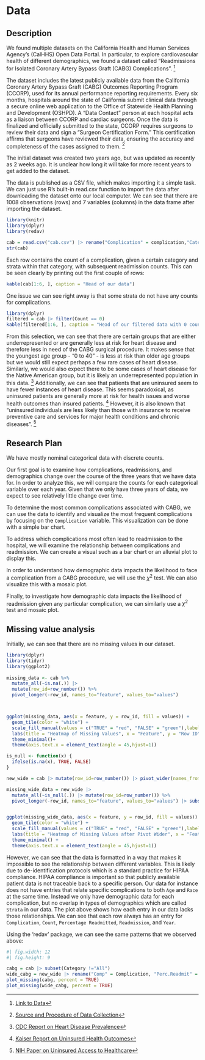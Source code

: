 # Data

## Description

We found multiple datasets on the California Health and Human Services Agency's (CalHHS) Open Data Portal. In particular, to explore cardiovascular health of different demographics, we found a dataset called "Readmissions for Isolated Coronary Artery Bypass Graft (CABG) Complications". [^data-1]

[^data-1]: [Link to Data](https://data.chhs.ca.gov/dataset/readmissions-for-isolated-coronary-artery-bypass-graft-cabg-complications)

The dataset includes the latest publicly available data from the California Coronary Artery Bypass Graft (CABG) Outcomes Reporting Program (CCORP), used for its annual performance reporting requirements. Every six months, hospitals around the state of California submit clinical data through a secure online web application to the Office of Statewide Health Planning and Development (OSHPD). A "Data Contact" person at each hospital acts as a liaison between CCORP and cardiac surgeons. Once the data is finalized and officially submitted to the state, CCORP requires surgeons to review their data and sign a "Surgeon Certification Form." This certification affirms that surgeons have reviewed their data, ensuring the accuracy and completeness of the cases assigned to them. [^data-2]

[^data-2]: [Source and Procedure of Data Collection](https://hcai.ca.gov/wp-content/uploads/2020/10/Cardiac-Surgeons-Guide-to-CCORP.pdf)

The initial dataset was created two years ago, but was updated as recently as 2 weeks ago. It is unclear how long it will take for more recent years to get added to the dataset.

The data is published as a CSV file, which makes importing it a simple task. We can just use R's built-in read.csv function to import the data after downloading the dataset onto our local computer. We can see that there are 1008 observations (rows) and 7 variables (columns) in the data frame after importing the dataset.

```r

library(knitr)
library(dplyr)
library(redav)

```

```r
cab = read.csv("cab.csv") |> rename("Complication" = complication,"Category" = category,"Readmission" = readmission, "Percentage Readmitted"=Yes)
str(cab)
```

Each row contains the count of a complication, given a certain category and strata within that category, with subsequent readmission counts. This can be seen clearly by printing out the first couple of rows:

```r
kable(cab[1:6, ], caption = "Head of our data")
```

One issue we can see right away is that some strata do not have any counts for complications.

```r
library(dplyr)
filtered = cab |> filter(Count == 0)
kable(filtered[1:6, ], caption = "Head of our filtered data with 0 counts")
```

From this selection, we can see that there are certain groups that are either underrepresented or are generally less at risk for heart disease and therefore less in need of the CABG surgical procedure. It makes sense that the youngest age group - "0 to 40" - is less at risk than older age groups but we would still expect perhaps a few rare cases of heart disease. Similarly, we would also expect there to be some cases of heart disease for the Native American group, but it is likely an underrepresented population in this data. [^data-3] Additionally, we can see that patients that are uninsured seem to have fewer instances of heart disease. This seems paradoxical, as uninsured patients are generally more at risk for health issues and worse health outcomes than insured patients. [^data-4] However, it is also known that "uninsured individuals are less likely than those with insurance to receive preventive care and services for major health conditions and chronic diseases". [^data-5]

[^data-3]: [CDC Report on Heart Disease Prevalence](https://www.cdc.gov/nchs/hus/topics/heart-disease-prevalence.htm#:~:text=Heart%20disease%20is%20the%20leading,and%20Table%20LCODAge%20%5B1%5D)

[^data-4]: [Kaiser Report on Uninsured Health Outcomes](https://www.kff.org/uninsured/issue-brief/key-facts-about-the-uninsured-population/)

[^data-5]: [NIH Paper on Uninsured Access to Healthcare](https://www.ncbi.nlm.nih.gov/pmc/articles/PMC2881446/)

## Research Plan

We have mostly nominal categorical data with discrete counts.

Our first goal is to examine how complications, readmissions, and demographics change over the course of the three years that we have data for. In order to analyze this, we will compare the counts for each categorical variable over each year. Given that we only have three years of data, we expect to see relatively little change over time.

To determine the most common complications associated with CABG, we can use the data to identify and visualize the most frequent complications by focusing on the `Complication` variable. This visualization can be done with a simple bar chart.

To address which complications most often lead to readmission to the hospital, we will examine the relationship between complications and readmission. We can create a visual such as a bar chart or an alluvial plot to display this.

In order to understand how demographic data impacts the likelihood to face a complication from a CABG procedure, we will use the $\chi^2$ test. We can also visualize this with a mosaic plot.

Finally, to investigate how demographic data impacts the likelihood of readmission given any particular complication, we can similarly use a $\chi^2$ test and mosaic plot.

## Missing value analysis

Initially, we can see that there are no missing values in our dataset.

```r
library(dplyr)
library(tidyr)
library(ggplot2)
	
missing_data <- cab %>%
  mutate_all(~is.na(.)) |> 
  mutate(row_id=row_number()) %>%
  pivot_longer(-row_id, names_to="feature", values_to="values") 



ggplot(missing_data, aes(x = feature, y = row_id, fill = values)) +
  geom_tile(color = "white") +
  scale_fill_manual(values = c("TRUE" = "red", "FALSE" = "green"),labels = c("Missing", "Not Missing"),limits = c("TRUE", "FALSE"), guide_legend(title = ""))+
  labs(title = "Heatmap of Missing Values", x = "Feature", y = "Row ID") +
  theme_minimal()+
  theme(axis.text.x = element_text(angle = 45,hjust=1))
```

```r
is_null <- function(x) {
  ifelse(is.na(x), TRUE, FALSE)
}

new_wide = cab |> mutate(row_id=row_number()) |> pivot_wider(names_from = Category, values_from = Strata)

missing_wide_data = new_wide |>  
  mutate_all(~is_null(.)) |> mutate(row_id=row_number()) %>%
  pivot_longer(-row_id, names_to="feature", values_to="values") |> subset(feature !="All") |> mutate(feature = factor(feature, levels=c("Age", "CABG type","Gender","PayorType" , "Race", "Complication","Count","Percentage Readmitted","Readmission","Year")))


ggplot(missing_wide_data, aes(x = feature, y = row_id, fill = values)) +
  geom_tile(color = "white") +
  scale_fill_manual(values = c("TRUE" = "red", "FALSE" = "green"),labels = c("Missing", "Not Missing"),limits = c("TRUE", "FALSE"), guide_legend(title = ""))+
  labs(title = "Heatmap of Missing Values after Pivot Wider", x = "Feature", y = "Row ID") +
  theme_minimal() +
  theme(axis.text.x = element_text(angle = 45,hjust=1))
```
However, we can see that the data is formatted in a way that makes it impossible to see the relationship between different variables. This is likely due to de-identification protocols which is a standard practice for HIPAA compliance. HIPAA compliance is important so that publicly available patient data is not traceable back to a specific person. Our data for instance does not have entries that relate specific complications to both `Age` and `Race` at the same time. Instead we only have demographic data for each complication, but no overlap in types of demographics which are called `Strata` in our data. The plot above shows how each entry in our data lacks those relationships. We can see that each row always has an entry for `Complication`, `Count`, `Percentage Readmitted`, `Readmission`, and `Year`.

Using the 'redav' package, we can see the same patterns that we observed above:


```r
#| fig.width: 12
#| fig.height: 9

cabg = cab |> subset(Category !="All")
wide_cabg = new_wide |> rename("Comp" = Complication, "Perc.Readmit" = `Percentage Readmitted`, "Readmitted"= Readmission) |> subset(select = -c(All))
plot_missing(cabg, percent = TRUE)
plot_missing(wide_cabg, percent = TRUE)
```


